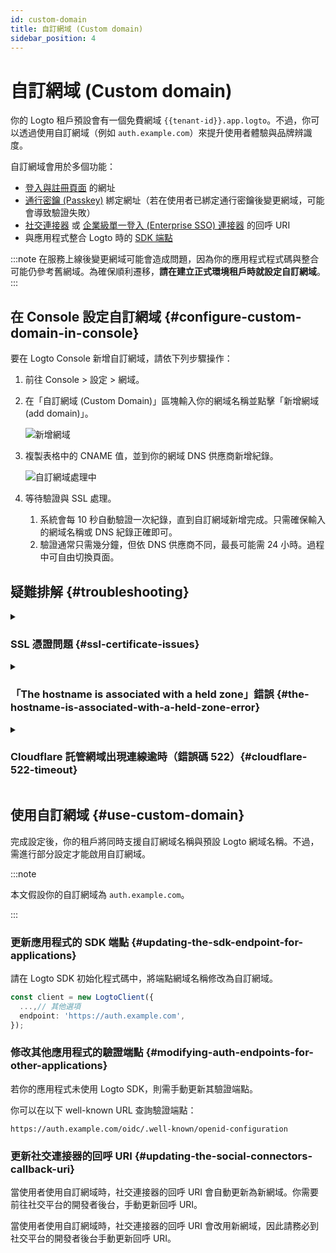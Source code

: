 ```yaml
---
id: custom-domain
title: 自訂網域 (Custom domain)
sidebar_position: 4
---
```


# 自訂網域 (Custom domain)

你的 Logto 租戶預設會有一個免費網域 `{{tenant-id}}.app.logto`。不過，你可以透過使用自訂網域（例如 `auth.example.com`）來提升使用者體驗與品牌辨識度。

自訂網域會用於多個功能：

- [登入與註冊頁面](/end-user-flows/sign-up-and-sign-in) 的網址
- [通行密鑰 (Passkey)](/end-user-flows/mfa/webauthn) 綁定網址（若在使用者已綁定通行密鑰後變更網域，可能會導致驗證失敗）
- [社交連接器](/connectors/social-connectors) 或 [企業級單一登入 (Enterprise SSO) 連接器](/connectors/enterprise-connectors) 的回呼 URI
- 與應用程式整合 Logto 時的 [SDK 端點](/integrate-logto/application-data-structure#openid-provider-configuration-endpoint)

:::note
在服務上線後變更網域可能會造成問題，因為你的應用程式程式碼與整合可能仍參考舊網域。為確保順利遷移，**請在建立正式環境租戶時就設定自訂網域**。
:::

## 在 Console 設定自訂網域 \{#configure-custom-domain-in-console}

要在 Logto Console 新增自訂網域，請依下列步驟操作：

1. 前往 <CloudLink to="/tenant-settings/domains">Console > 設定 > 網域</CloudLink>。
2. 在「自訂網域 (Custom Domain)」區塊輸入你的網域名稱並點擊「新增網域 (add domain)」。

   <img src="/img/assets/custom-domain-section.jpeg" alt="新增網域" />

3. 複製表格中的 CNAME 值，並到你的網域 DNS 供應商新增紀錄。

   <img src="/img/assets/custom-domain-processing.jpeg" alt="自訂網域處理中" />

4. 等待驗證與 SSL 處理。
   1. 系統會每 10 秒自動驗證一次紀錄，直到自訂網域新增完成。只需確保輸入的網域名稱或 DNS 紀錄正確即可。
   2. 驗證通常只需幾分鐘，但依 DNS 供應商不同，最長可能需 24 小時。過程中可自由切換頁面。

## 疑難排解 \{#troubleshooting}

<details>
<summary>

### SSL 憑證問題 \{#ssl-certificate-issues}

</summary>

若在設定自訂網域時遇到 SSL 憑證問題，可能與 DNS 設定中的 CAA 紀錄有關。CAA 紀錄用於指定哪些憑證授權單位（CA）可為你的網域簽發憑證。若你有使用 CAA 紀錄，請務必授權 "letsencrypt.org" 與 "pki.goog"，以便 Logto 簽發 SSL 憑證。

如需排查與解決 CAA 紀錄相關的 SSL 憑證問題，請參考 [Cloudflare 的官方文件](https://developers.cloudflare.com/ssl/edge-certificates/caa-records/)。

</details>

<details>
<summary>

### 「The hostname is associated with a held zone」錯誤 \{#the-hostname-is-associated-with-a-held-zone-error}

</summary>

若新增自訂網域時出現「The hostname is associated with a held zone, please contact the owner to have the hold removed」錯誤訊息，代表該網域已在 Cloudflare 區域中，且狀態為「Zone Hold」。詳情請參閱 [Cloudflare 官方文件](https://developers.cloudflare.com/fundamentals/setup/account/account-security/zone-holds/)。

要解決此問題，需解除 zone hold。請依上述連結說明操作。

</details>

<details>
<summary>

### Cloudflare 託管網域出現連線逾時（錯誤碼 522）\{#cloudflare-522-timeout}

</summary>

若你的網域由 Cloudflare 託管，請將 CNAME 紀錄的 Cloudflare 代理（proxy）功能關閉。

</details>

## 使用自訂網域 \{#use-custom-domain}

完成設定後，你的租戶將同時支援自訂網域名稱與預設 Logto 網域名稱。不過，需進行部分設定才能啟用自訂網域。

:::note

本文假設你的自訂網域為 `auth.example.com`。

:::

### 更新應用程式的 SDK 端點 \{#updating-the-sdk-endpoint-for-applications}

請在 Logto SDK 初始化程式碼中，將端點網域名稱修改為自訂網域。

```typescript
const client = new LogtoClient({
  ...,// 其他選項
  endpoint: 'https://auth.example.com',
});
```

### 修改其他應用程式的驗證端點 \{#modifying-auth-endpoints-for-other-applications}

若你的應用程式未使用 Logto SDK，則需手動更新其驗證端點。

你可以在以下 well-known URL 查詢驗證端點：

```
https://auth.example.com/oidc/.well-known/openid-configuration
```

### 更新社交連接器的回呼 URI \{#updating-the-social-connectors-callback-uri}

當使用者使用自訂網域時，社交連接器的回呼 URI 會自動更新為新網域。你需要前往社交平台的開發者後台，手動更新回呼 URI。

當使用者使用自訂網域時，社交連接器的回呼 URI 會改用新網域，因此請務必到社交平台的開發者後台手動更新回呼 URI。
